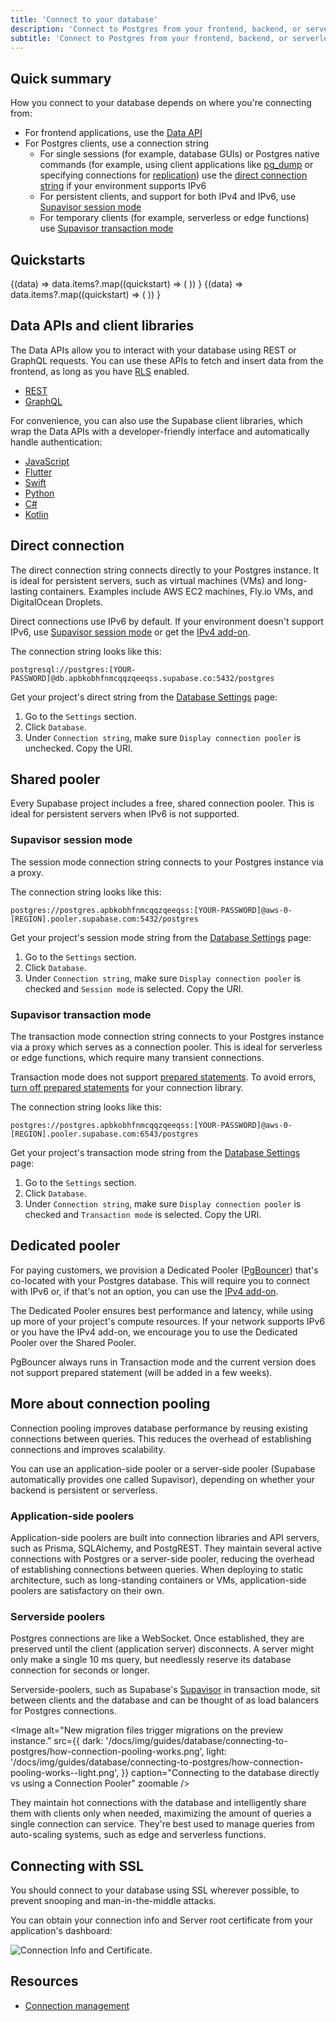 ```yaml
---
title: 'Connect to your database'
description: 'Connect to Postgres from your frontend, backend, or serverless environment'
subtitle: 'Connect to Postgres from your frontend, backend, or serverless environment'
---
```


## Quick summary

How you connect to your database depends on where you're connecting from:

- For frontend applications, use the [Data API](#data-apis-and-client-libraries)
- For Postgres clients, use a connection string
  - For single sessions (for example, database GUIs) or Postgres native commands (for example, using client applications like [pg_dump](https://www.postgresql.org/docs/current/app-pgdump.html) or specifying connections for [replication](/docs/guides/database/postgres/setup-replication-external)) use the [direct connection string](#direct-connection) if your environment supports IPv6
  - For persistent clients, and support for both IPv4 and IPv6, use [Supavisor session mode](#supavisor-session-mode)
  - For temporary clients (for example, serverless or edge functions) use [Supavisor transaction mode](#supavisor-transaction-mode)

## Quickstarts

<div className="grid grid-cols-[repeat(auto-fit,minmax(150px,1fr))] gap-6   not-prose">
  <NavData data="ormQuickstarts">
    {(data) =>
      data.items?.map((quickstart) => (
        <Link key={quickstart.url} href={quickstart.url} passHref>
          <GlassPanel
            key={quickstart.name}
            title={quickstart.name}
            className="[&>div]:p-2 flex justify-center [&_p]:text-foreground-light"
          />
        </Link>
      ))
    }
  </NavData>
  <NavData data="guiQuickstarts">
    {(data) =>
      data.items?.map((quickstart) => (
        <Link key={quickstart.url} href={quickstart.url} passHref>
          <GlassPanel
            key={quickstart.name}
            title={quickstart.name}
            className="[&>div]:p-2 flex justify-center [&_p]:text-foreground-light"
          />
        </Link>
      ))
    }
  </NavData>
</div>

## Data APIs and client libraries

The Data APIs allow you to interact with your database using REST or GraphQL requests. You can use these APIs to fetch and insert data from the frontend, as long as you have [RLS](/docs/guides/database/postgres/row-level-security) enabled.

- [REST](/docs/guides/api)
- [GraphQL](/docs/guides/graphql/api)

For convenience, you can also use the Supabase client libraries, which wrap the Data APIs with a developer-friendly interface and automatically handle authentication:

- [JavaScript](/docs/reference/javascript)
- [Flutter](/docs/reference/dart)
- [Swift](/docs/reference/swift)
- [Python](/docs/reference/python)
- [C#](/docs/reference/csharp)
- [Kotlin](/docs/reference/kotlin)

## Direct connection

The direct connection string connects directly to your Postgres instance. It is ideal for persistent servers, such as virtual machines (VMs) and long-lasting containers. Examples include AWS EC2 machines, Fly.io VMs, and DigitalOcean Droplets.

<Admonition type="caution">

Direct connections use IPv6 by default. If your environment doesn't support IPv6, use [Supavisor session mode](#supavisor-session-mode) or get the [IPv4 add-on](/docs/guides/platform/ipv4-address).

</Admonition>

The connection string looks like this:

```
postgresql://postgres:[YOUR-PASSWORD]@db.apbkobhfnmcqqzqeeqss.supabase.co:5432/postgres
```

Get your project's direct string from the [Database Settings](/dashboard/project/_/settings/database) page:

1. Go to the `Settings` section.
2. Click `Database`.
3. Under `Connection string`, make sure `Display connection pooler` is unchecked. Copy the URI.

## Shared pooler

Every Supabase project includes a free, shared connection pooler. This is ideal for persistent servers when IPv6 is not supported.

### Supavisor session mode

The session mode connection string connects to your Postgres instance via a proxy.

The connection string looks like this:

```
postgres://postgres.apbkobhfnmcqqzqeeqss:[YOUR-PASSWORD]@aws-0-[REGION].pooler.supabase.com:5432/postgres
```

Get your project's session mode string from the [Database Settings](/dashboard/project/_/settings/database) page:

1. Go to the `Settings` section.
2. Click `Database`.
3. Under `Connection string`, make sure `Display connection pooler` is checked and `Session mode` is selected. Copy the URI.

### Supavisor transaction mode

The transaction mode connection string connects to your Postgres instance via a proxy which serves as a connection pooler. This is ideal for serverless or edge functions, which require many transient connections.

<Admonition type="caution">

Transaction mode does not support [prepared statements](https://postgresql.org/docs/current/sql-prepare.html). To avoid errors, [turn off prepared statements](https://github.com/orgs/supabase/discussions/28239) for your connection library.

</Admonition>

The connection string looks like this:

```
postgres://postgres.apbkobhfnmcqqzqeeqss:[YOUR-PASSWORD]@aws-0-[REGION].pooler.supabase.com:6543/postgres
```

Get your project's transaction mode string from the [Database Settings](/dashboard/project/_/settings/database) page:

1. Go to the `Settings` section.
2. Click `Database`.
3. Under `Connection string`, make sure `Display connection pooler` is checked and `Transaction mode` is selected. Copy the URI.

## Dedicated pooler

For paying customers, we provision a Dedicated Pooler ([PgBouncer](https://www.pgbouncer.org/)) that's co-located with your Postgres database. This will require you to connect with IPv6 or, if that's not an option, you can use the [IPv4 add-on](/docs/guides/platform/ipv4-address).

The Dedicated Pooler ensures best performance and latency, while using up more of your project's compute resources. If your network supports IPv6 or you have the IPv4 add-on, we encourage you to use the Dedicated Pooler over the Shared Pooler.

<Admonition type="note">

PgBouncer always runs in Transaction mode and the current version does not support prepared statement (will be added in a few weeks).

</Admonition>

## More about connection pooling

Connection pooling improves database performance by reusing existing connections between queries. This reduces the overhead of establishing connections and improves scalability.

You can use an application-side pooler or a server-side pooler (Supabase automatically provides one called Supavisor), depending on whether your backend is persistent or serverless.

### Application-side poolers

Application-side poolers are built into connection libraries and API servers, such as Prisma, SQLAlchemy, and PostgREST. They maintain several active connections with Postgres or a server-side pooler, reducing the overhead of establishing connections between queries. When deploying to static architecture, such as long-standing containers or VMs, application-side poolers are satisfactory on their own.

### Serverside poolers

Postgres connections are like a WebSocket. Once established, they are preserved until the client (application server) disconnects. A server might only make a single 10 ms query, but needlessly reserve its database connection for seconds or longer.

Serverside-poolers, such as Supabase's [Supavisor](https://github.com/supabase/supavisor) in transaction mode, sit between clients and the database and can be thought of as load balancers for Postgres connections.

<Image
  alt="New migration files trigger migrations on the preview instance."
  src={{
    dark: '/docs/img/guides/database/connecting-to-postgres/how-connection-pooling-works.png',
    light:
      '/docs/img/guides/database/connecting-to-postgres/how-connection-pooling-works--light.png',
  }}
  caption="Connecting to the database directly vs using a Connection Pooler"
  zoomable
/>

They maintain hot connections with the database and intelligently share them with clients only when needed, maximizing the amount of queries a single connection can service. They're best used to manage queries from auto-scaling systems, such as edge and serverless functions.

## Connecting with SSL

You should connect to your database using SSL wherever possible, to prevent snooping and man-in-the-middle attacks.

You can obtain your connection info and Server root certificate from your application's dashboard:

![Connection Info and Certificate.](/docs/img/database/database-settings-ssl.png)

## Resources

- [Connection management](/docs/guides/database/connection-management)
